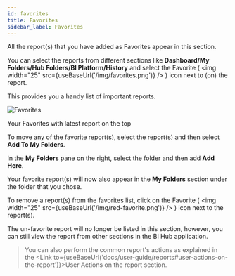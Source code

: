 ---
id: favorites
title: Favorites
sidebar_label: Favorites
---

All the report(s) that you have added as Favorites appear in this section.

You can select the reports from different sections like **Dashboard/My Folders/Hub Folders/BI Platform/History** and select the Favorite ( <img width="25" src={useBaseUrl('/img/favorites.png')} /> ) icon next to (on) the report.

This provides you a handy list of important reports.

<div class="center">
  <Zoom>
    <img alt="Favorites" src={useBaseUrl('doc-images/user-guide/favorites.png')}/>
  </Zoom>
  <p>Your Favorites with latest report on the top</p>
</div>

To move any of the favorite report(s), select the report(s) and then select **Add To My Folders**.

In the **My Folders** pane on the right, select the folder and then add **Add Here**.

Your favorite report(s) will now also appear in the **My Folders** section under the folder that you chose.

To remove a report(s) from the favorites list, click on the Favorite ( <img width="25" src={useBaseUrl('/img/red-favorite.png')} /> ) icon next to the report(s).

The un-favorite report will no longer be listed in this section, however, you can still view the report from other sections in the BI Hub application.

> You can also perform the common report's actions as explained in the <Link to={useBaseUrl('docs/user-guide/reports#user-actions-on-the-report')}>User Actions on the report</Link> section.

